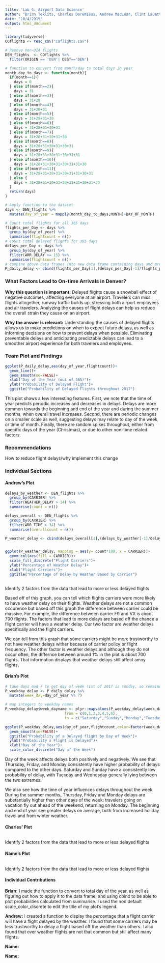 ```yaml
---
title: 'Lab 6: Airport Data Science'
author: "Brian Teklits, Charles Doremieux, Andrew MacLean, Clint LaBattaglia"
date: "10/4/2019"
output: html_document
---
```


```r
library(tidyverse)
COflights <- read_csv("COflights.csv")

# Remove non-DIA flights
DEN_flights  <- COflights %>%
  filter(ORIGIN == 'DEN'| DEST=='DEN') 
```
```r
# function to convert from month/day to total days in year
month_day_to_days <- function(month){
  if(month==1){
    days = 0
  } else if(month==2){
    days = 31
  } else if(month==3){
    days = 31+28 
  } else if(month==4){
    days = 31+28+31
  } else if(month==5){
    days = 31+28+31+30
  } else if(month==6){
    days = 31+28+31+30+31
  } else if(month==7){
    days = 31+28+31+30+31+30
  } else if(month==8){
    days = 31+28+31+30+31+30+31
  } else if(month==9){
    days = 31+28+31+30+31+30+31+31
  } else if(month==10){
    days = 31+28+31+30+31+30+31+31+30
  } else if(month==11){
    days = 31+28+31+30+31+30+31+31+30+31
  } else {
    days = 31+28+31+30+31+30+31+31+30+31+30
  }
  return(days)
}

# Apply function to the dataset
days <- DEN_flights %>%
  mutate(day_of_year = mapply(month_day_to_days,MONTH)+DAY_OF_MONTH)

# Count total flights for all 365 days
flights_per_Day <- days %>%
  group_by(day_of_year) %>%
  summarise(flightcount = n())
# Count total delayed flights for 365 days
delays_per_Day <- days %>%
  group_by(day_of_year) %>%
  filter(ARR_DELAY >= 15) %>%
  summarise(flightcount = n()) 
# combine above data frames into new data frame containing days and probability of delay per day
P_daily_delay <- cbind(flights_per_Day[1],(delays_per_Day[-1]/flights_per_Day[-1]))
```

### What Factors Lead to On-time Arrivals in Denver?


**Why this question is important:**
Delayed flights cause a snowball effect of negative outcomes, affecting everyone at an airport. Travelers can miss flights altogether, runway traffic builds up, stressing both airport employees and air travelers. Analyzing the causes of flight delays can help us reduce the overall strain they cause on an airport.

**Why the answer is relevant:**
Understanding the causes of delayed flights allows us to make predictions on when to expect future delays, as well as informing decisions on how to prevent delays when possible. Eliminating preventable delays and anticipating predictable delays can lead to a smoother airport experience for both travelers and employees.

### Team Plot and Findings

```r
ggplot(P_daily_delay,aes(day_of_year,flightcount))+
  geom_line()+
  geom_smooth(se=FALSE)+
  xlab("Day of the Year (out of 365)")+
  ylab("Probability of Delayed Flight")+
  ggtitle("Probability of Delayed Flights throughout 2017")
```

This plot shows a few interesting features. First, we note that the time of year predicts periodic increases and decreases in delays. Delays are more common towards the beginning and end of the year and during the summer months, when overall travel increases. Second, there are periodic changes on a smaller scale as well, suggesting delays may relate to day of the week, or time of month. Finally, there are random spikes throughout, either from specific days of the year (Christmas), or due to other non-time related factors.

### Recommendations

How to reduce flight delays/why implement this change

### Individual Sections

#### Andrew's Plot

```r
delays_by_weather <- DEN_flights %>%
  group_by(CARRIER) %>%
  filter(WEATHER_DELAY > 14) %>%
  summarise(count = n()) 

delays_overall <- DEN_flights %>%
  group_by(CARRIER) %>%
  filter(ARR_TIME > 14) %>%
  summarise(overallcount = n()) 

P_weather_delay <- cbind(delays_overall[1],(delays_by_weather[-1]/delays_overall[-1]))


ggplot(P_weather_delay, mapping = aes(y= count*100, x = CARRIER))+
  geom_col(aes(fill = CARRIER))+
  scale_fill_discrete("Flight Carriers")+
  ylab("Percentage of Weather Delay")+
  xlab("Flight Carriers")+
  ggtitle("Percentage of Delay by Weather Based by Carrier")
  


```

Identify 2 factors from the data that lead to more or less delayed flights

Based off of this graph, you can tell which flights carriers were more likely to have weather delay on their flights. Weather delays are not a common occurence but based off this graph the difference between carrier could be massive. For example, the difference between carrier F9 and VX is about 700 flights. The factors that lead to more delays are based off the chance a flight carrier will have a weather delay. Our two factor are weather delays specifically and the flight carriers.

We can tell from this graph that some carriers might be more trustworthy to not have weather delays wither because of carrier policy or flight frequency. The other factor is weather delays and although they do not occur often, the differnce between around 1% in the plot is about 700 flights. That information displays that weather delays still affect amny flights.

#### Brian's Plot

```r
# take days mod 7 to get day of week (1st of 2017 is sunday, so remainder 1 = sunday, remainder 2 = monday etc.)
P_weekday_delay <- P_daily_delay %>%
  mutate(week_day=day_of_year %% 7)

# map integers to weekday names 
P_weekday_delay$week_dayname <- plyr::mapvalues(P_weekday_delay$week_day,
                           from = c(0,1,2,3,4,5,6),
                           to = c("Saturday","Sunday","Monday","Tuesday","Wednesday","Thursday","Friday"))

ggplot(P_weekday_delay,aes(day_of_year,flightcount,color=factor(week_dayname)))+
  geom_smooth(se=FALSE)+
  ggtitle("Probability of a Delayed flight by Day of Week")+
  ylab("Probability a Flight is Delayed")+
  xlab("Day of the Year")+
  scale_color_discrete("Day of the Week")
```

Day of the week affects delays both positively and negatively. We see that Thursday, Friday, and Monday consistently have higher probability of delays compared to the other days. Saturday and Sunday have a consistently low probability of delay, with Tuesday and Wednesday generally lying between the two extremes.

We also see how the time of year influences delays throughout the week. During the summer months, Thursday, Friday and Monday delays are substantially higher than other days of the week: travelers going on vacation fly out ahead of the weekend, returning on Monday. The beginning and end of year see greater delays on average, both from increased holiday travel and from winter weather.


#### Charles' Plot

```r

```

Identify 2 factors from the data that lead to more or less delayed flights

#### Name's Plot

```r

```

Identify 2 factors from the data that lead to more or less delayed flights


#### Individual Contributions

**Brian:** I made the function to convert to total day of the year, as well as figuring out how to apply it to the data frame, and using cbind to be able to plot probabilities calculated from summarise. I used the non default scale_color_discrete to edit the title of my plot's legend.

**Andrew:**
I created a function to display the percentage that a flight carrier will have a flight delayed by the weather. I found that some carriers may be less trustworthy to delay a flight based off the weather than others. I also found that over weather flights are not that common but still affect many flights.

**Name:**

**Name:**
